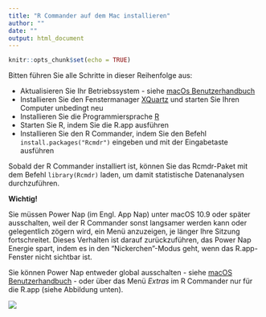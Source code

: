 ```yaml
---
title: "R Commander auf dem Mac installieren"
author: ""
date: ""
output: html_document
---
```


```r
knitr::opts_chunk$set(echo = TRUE)
```

Bitten führen Sie alle Schritte in dieser Reihenfolge aus:

+ Aktualisieren Sie Ihr Betriebssystem - siehe  [macOs Benutzerhandbuch](https://support.apple.com/de-de/HT201541)
+ Installieren Sie den Fenstermanager [XQuartz](https://www.xquartz.org/) und starten Sie Ihren Computer unbedingt neu
+ Installieren Sie die Programmiersprache [R](https://cran.r-project.org/bin/macosx/)
+ Starten Sie R, indem Sie die R.app ausführen
+ Installieren Sie den R Commander, indem Sie den Befehl `install.packages("Rcmdr")` eingeben und mit der Eingabetaste ausführen


Sobald der R Commander installiert ist, können Sie das Rcmdr-Paket mit dem Befehl `library(Rcmdr)` laden, um damit statistische Datenanalysen durchzuführen.

**Wichtig!**

Sie müssen Power Nap (im Engl. App Nap) unter macOS 10.9 oder später ausschalten, weil der R Commander sonst langsamer werden kann oder gelegentlich zögern wird, ein Menü anzuzeigen, je länger Ihre Sitzung fortschreitet. Dieses Verhalten ist darauf zurückzuführen, das Power Nap Energie spart, indem es in den "Nickerchen"-Modus geht, wenn das R.app-Fenster nicht sichtbar ist.

Sie können Power Nap entweder global ausschalten - siehe [macOS Benutzerhandbuch](https://support.apple.com/de-de/guide/mac-help/mh40774/mac) - oder über das Menü *Extras* im R Commander nur für die R.app (siehe Abbildung unten). 

![](app_nap_1.png)



